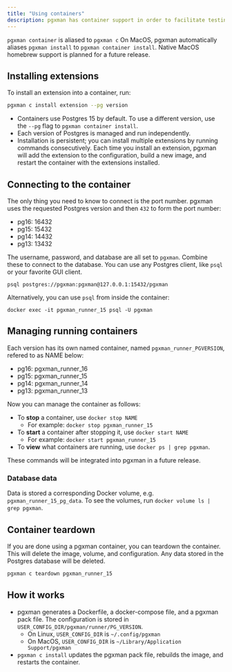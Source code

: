 ```yaml
---
title: "Using containers"
description: pgxman has container support in order to facilitate testing on any operating system.
---
```


<Note>`pgxman container` is aliased to `pgxman c`</Note>
<Note>On MacOS, pgxman automatically aliases `pgxman install` to `pgxman container install`. Native MacOS homebrew support is planned for a future release.</Note>

## Installing extensions

To install an extension into a container, run:

```sh
pgxman c install extension --pg version
```

* Containers use Postgres 15 by default. To use a different version, use the `--pg` flag to `pgxman container install`.
* Each version of Postgres is managed and run independently.
* Installation is persistent; you can install multiple extensions by running commands consecutively.
  Each time you install an extension, pgxman will add the extension to the configuration, build a new image,
  and restart the container with the extensions installed.

## Connecting to the container

The only thing you need to know to connect is the port number. pgxman uses the requested Postgres version
and then `432` to form the port number:

* pg16: 16432
* pg15: 15432
* pg14: 14432
* pg13: 13432

The username, password, and database are all set to `pgxman`. Combine these to connect to the database. You can use
any Postgres client, like `psql` or your favorite GUI client.

```
psql postgres://pgxman:pgxman@127.0.0.1:15432/pgxman
```

Alternatively, you can use `psql` from inside the container:

```
docker exec -it pgxman_runner_15 psql -U pgxman
```

## Managing running containers

Each version has its own named container, named `pgxman_runner_PGVERSION`, refered to as NAME below:

* pg16: pgxman_runner_16
* pg15: pgxman_runner_15
* pg14: pgxman_runner_14
* pg13: pgxman_runner_13

Now you can manage the container as follows:

* To **stop** a container, use `docker stop NAME`
  * For example: `docker stop pgxman_runner_15`
* To **start** a container after stopping it, use `docker start NAME`
  * For example: `docker start pgxman_runner_15`
* To **view** what containers are running, use `docker ps | grep pgxman`.

<Note>These commands will be integrated into pgxman in a future release.</Note>

### Database data

Data is stored a corresponding Docker volume, e.g. `pgxman_runner_15_pg_data`.
To see the volumes, run `docker volume ls | grep pgxman`.

## Container teardown

If you are done using a pgxman container, you can teardown the container. This will delete the image, volume, and
configuration. Any data stored in the Postgres database will be deleted.

```sh
pgxman c teardown pgxman_runner_15
```

## How it works

* pgxman generates a Dockerfile, a docker-compose file, and a pgxman pack file. The configuration is stored in
`USER_CONFIG_DIR/pgxman/runner/PG_VERSION`.
  * On Linux, `USER_CONFIG_DIR` is `~/.config/pgxman`
  * On MacOS, `USER_CONFIG_DIR` is `~/Library/Application Support/pgxman`
* `pgxman c install` updates the pgxman pack file, rebuilds the image, and restarts the container.
